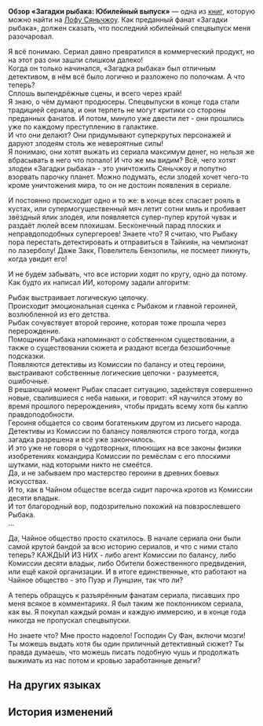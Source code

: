 {{Книга Инфобокс
|id           = 277
|Название     = Обзор «Загадки рыбака: Юбилейный выпуск»
|Изображение  = Item Xianzhou Parchment.png
|Мир          = Лофу Сяньчжоу
|Томов        = 1
|Автор        = <!--нужно добавить-->
|Описание     = Размышления о «Загадке рыбака: Юбилейный выпуск». Написано сдержанно, но от души.
|Том1         = {{tx}}
|Источник1    = {{tx|Отсутствует источник}}
|Персонажи    = 
|Фракции      = 
}}
'''Обзор «Загадки рыбака: Юбилейный выпуск»''' — одна из [[Книги|книг]], которую можно найти на [[Лофу Сяньчжоу]].
<!--
==Получение==
<gallery>
Книга НАЗВАНИЕ.png|НАЗВАНИЕ
Локация НАЗВАНИЕ.png|Расположение на карте. Ближайший пространственный якорь «[[НАЗВАНИЕ]]»
</gallery>
-->
Как преданный фанат «Загадки рыбака», должен сказать, что последний юбилейный спецвыпуск меня разочаровал.

Я всё понимаю. Сериал давно превратился в коммерческий продукт, но на этот раз они зашли слишком далеко!<br />
Когда он только начинался, «Загадка рыбака» был отличным детективом, в нём всё было логично и разложено по полочкам. А что теперь?<br />
Сплошь выпендрёжные сцены, и всего через край!<br />
Я знаю, о чём думают продюсеры. Спецвыпуски в конце года стали традицией сериала, и они терпеть не могут критики со стороны преданных фанатов. И потом, минуло уже двести лет - они прошлись уже по каждому преступлению в галактике.<br />
И что они делают? Они придумывают суперкрутых персонажей и даруют злодеям столь же невероятные силы!<br />
Я понимаю, они хотят выжать из сериала максимум денег, но нельзя же вбрасывать в него что попало! И что же мы видим? Всё, чего хотят злодеи «Загадки рыбака» - это уничтожить Сяньчжоу и попутно взорвать парочку планет. Можно подумать, если злодей хочет чего-то кроме уничтожения мира, то он не достоин появления в сериале.


И постоянно происходит одно и то же: в конце всех спасает рояль в кустах, или супермогущественный мяч летит сотни миль и пробивает звёздный ялик злодея, или появляется супер-пупер крутой чувак и раздаёт люлей всем плохишам. Бесконечный парад плоских и неправдоподобных супергероев! Знаете что? Я считаю, что Рыбаку пора перестать детектировать и отправиться в Тайкиян, на чемпионат по лазерболу! Даже Закк, Повелитель Бензопилы, не посмеет пикнуть, когда увидит его!

И не будем забывать, что все истории ходят по кругу, одно да потому. Как будто их написал ИИ, которому задали алгоритм:

Рыбак выстраивает логическую цепочку.<br />
Происходит эмоциональная сценка с Рыбаком и главной героиней, возлюбленной из его детства.<br />
Рыбак сочувствует второй героине, которая тоже прошла через перерождение.<br />
Помощники Рыбака напоминают о собственном существовании, а также о существовании сюжета и раздают всегда безошибочные подсказки.<br />
Появляются детективы из Комиссии по балансу и отец героини, выстраивают собственные логические цепочки - разумеется, ошибочные.<br />
В решающий момент Рыбак спасает ситуацию, задействуя совершенно новые, свалившиеся с неба навыки, и говорит: «Я научился этому во время прошлого перерождения», чтобы придать всему хотя бы каплю правдоподобности.<br />
Героиня общается со своим богатеньким другом из лисьего народа.<br />
Детективы из Комиссии по балансу появляются строго тогда, когда загадка разрешена и всё уже закончилось.<br />
И это уже не говоря о чудотворных, плюющих на все законы физики изобретениях командира Комиссии по ремёслам с его плоскими шутками, над которыми никто не смеётся.<br />
Да, и не забываем про мастерство героини в древних боевых искусствах.<br />
И то, как в Чайном обществе всегда сидит парочка кротов из Комиссии десяти владык.<br />
И тот благородный вор, подозрительно похожий на повзрослевшего Рыбака.<br />
...

Да, Чайное общество просто скатилось. В начале сериала они были самой крутой бандой за всю историю сериалов, и что с ними стало теперь? КАЖДЫЙ ИЗ НИХ - либо агент Комиссии по балансу, либо Комиссии десяти владык, либо Обители божественного предвидения, или ещё какой организации. И в итоге единственные, кто работают на Чайное общество - это Пуэр и Лунцзин, так что ли?

А теперь обращусь к разъярённым фанатам сериала, писавших про меня всякое в комментариях. Я был таким же поклонником сериала, как вы. Я покупал каждый роман и каждую иммерсию, и в конце года никогда не пропускал спецвыпуски.

Но знаете что? Мне просто надоело! Господин Су Фан, включи мозги! Ты можешь выдать хотя бы один приличный детективный сюжет? Ты правда думаешь, что можешь писать подобную чушь и продолжать выжимать из нас потом и кровью заработанные деньги?

==На других языках==
{{На других языках
|en   = ''The Angler Mystery Anniversary Special Edition'' Review
|zhs  = 《渔公案周年特别篇》读后感
|zht  = 《漁公案週年特別篇》讀後感
|ja   = 『漁公事件簿周年特別編』の感想
|ko   = ≪어부 사건 주년 특별편≫ 독후감
|es   = Reseña de la edición especial de aniversario de «Los casos del detective Yu»
|fr   = Critique du ''Mystère du pêcheur, édition anniversaire spéciale''
|ru   = Обзор «Загадки рыбака: Юбилейный выпуск»
|th   = บทวิจารณ์ "ฉบับฉลองวันครบรอบคดีของ Angler"
|vi   = Cảm Nghĩ Về "Chương Đặc Biệt Kỷ Niệm Vụ Án Ngư Công"
|de   = Bewertung von „Das Angler-Mysterium – Jubiläumsausgabe“
|id   = Ulasan "Misteri Nelayan Edisi Khusus Peringatan"
|pt   = Resenha da Edição Especial de Aniversário de "O Mistério do Pescador"
}}

==История изменений==
{{История изменений|2.7}}